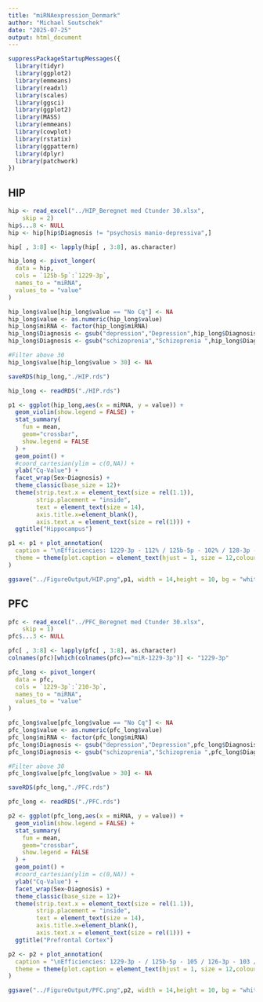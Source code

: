 ```yaml
---
title: "miRNAexpression_Denmark"
author: "Michael Soutschek"
date: "2025-07-25"
output: html_document
---
```



```r
suppressPackageStartupMessages({
  library(tidyr)
  library(ggplot2)
  library(emmeans)
  library(readxl)
  library(scales)
  library(ggsci)
  library(ggplot2)
  library(MASS)
  library(emmeans)
  library(cowplot)
  library(rstatix)
  library(ggpattern)
  library(dplyr)
  library(patchwork)
})
```

########
## HIP
```r
hip <- read_excel("../HIP_Beregnet med Ctunder 30.xlsx", 
    skip = 2)
hip$...8 <- NULL
hip <- hip[hip$Diagnosis != "psychosis manio-depressiva",]
```

```r
hip[ , 3:8] <- lapply(hip[ , 3:8], as.character)
```


```r
hip_long <- pivot_longer(
  data = hip,
  cols = `125b-5p`:`1229-3p`,
  names_to = "miRNA",
  values_to = "value"
)
```

```r
hip_long$value[hip_long$value == "No Cq"] <- NA
hip_long$value <- as.numeric(hip_long$value)
hip_long$miRNA <- factor(hip_long$miRNA)
hip_long$Diagnosis <- gsub("depression","Depression",hip_long$Diagnosis)
hip_long$Diagnosis <- gsub("schizoprenia","Schizoprenia ",hip_long$Diagnosis)
```

```r
#Filter above 30
hip_long$value[hip_long$value > 30] <- NA
```

```r
saveRDS(hip_long,"./HIP.rds")
```

```r
hip_long <- readRDS("./HIP.rds")
```


```r
p1 <- ggplot(hip_long,aes(x = miRNA, y = value)) +
  geom_violin(show.legend = FALSE) +
  stat_summary(
    fun = mean,
    geom="crossbar",
    show.legend = FALSE
  ) +
  geom_point() +
  #coord_cartesian(ylim = c(0,NA)) +
  ylab("Cq-Value") +
  facet_wrap(Sex~Diagnosis) +
  theme_classic(base_size = 12)+
  theme(strip.text.x = element_text(size = rel(1.1)),
        strip.placement = "inside",
        text = element_text(size = 14),
        axis.title.x=element_blank(),
        axis.text.x = element_text(size = rel(1))) +
  ggtitle("Hippocampus") 

p1 <- p1 + plot_annotation(
  caption = "\nEfficiencies: 1229-3p - 112% / 125b-5p - 102% / 128-3p - 106% / 146a-5p - 102% / 210-3p - 101%  / 485-5p - 91",
  theme = theme(plot.caption = element_text(hjust = 1, size = 12,colour = "grey36",face = "italic"))
)

ggsave("../FigureOutput/HIP.png",p1, width = 14,height = 10, bg = "white")
```




########
## PFC
```r
pfc <- read_excel("../PFC_Beregnet med Ctunder 30.xlsx", 
    skip = 1)
pfc$...3 <- NULL
```





```r
pfc[ , 3:8] <- lapply(pfc[ , 3:8], as.character)
colnames(pfc)[which(colnames(pfc)=="miR-1229-3p")] <- "1229-3p"
```


```r
pfc_long <- pivot_longer(
  data = pfc,
  cols = `1229-3p`:`210-3p`,
  names_to = "miRNA",
  values_to = "value"
)
```

```r
pfc_long$value[pfc_long$value == "No Cq"] <- NA
pfc_long$value <- as.numeric(pfc_long$value)
pfc_long$miRNA <- factor(pfc_long$miRNA)
pfc_long$Diagnosis <- gsub("depression","Depression",pfc_long$Diagnosis)
pfc_long$Diagnosis <- gsub("schizoprenia","Schizoprenia ",pfc_long$Diagnosis)
```

```r
#Filter above 30
pfc_long$value[pfc_long$value > 30] <- NA
```

```r
saveRDS(pfc_long,"./PFC.rds")
```

```r
pfc_long <- readRDS("./PFC.rds")
```


```r
p2 <- ggplot(pfc_long,aes(x = miRNA, y = value)) +
  geom_violin(show.legend = FALSE) +
  stat_summary(
    fun = mean,
    geom="crossbar",
    show.legend = FALSE
  ) +
  geom_point() +
  #coord_cartesian(ylim = c(0,NA)) +
  ylab("Cq-Value") +
  facet_wrap(Sex~Diagnosis) +
  theme_classic(base_size = 12)+
  theme(strip.text.x = element_text(size = rel(1.1)),
        strip.placement = "inside",
        text = element_text(size = 14),
        axis.title.x=element_blank(),
        axis.text.x = element_text(size = rel(1))) +
  ggtitle("Prefrontal Cortex") 

p2 <- p2 + plot_annotation(
  caption = "\nEfficiencies: 1229-3p - / 125b-5p - 105 / 126-3p - 103 / 128-3p - 103 / 146a-5p - 105 / 191-5p - 103 / 210-3p - 107",
  theme = theme(plot.caption = element_text(hjust = 1, size = 12,colour = "grey36",face = "italic"))
)

ggsave("../FigureOutput/PFC.png",p2, width = 14,height = 10, bg = "white")
```


















